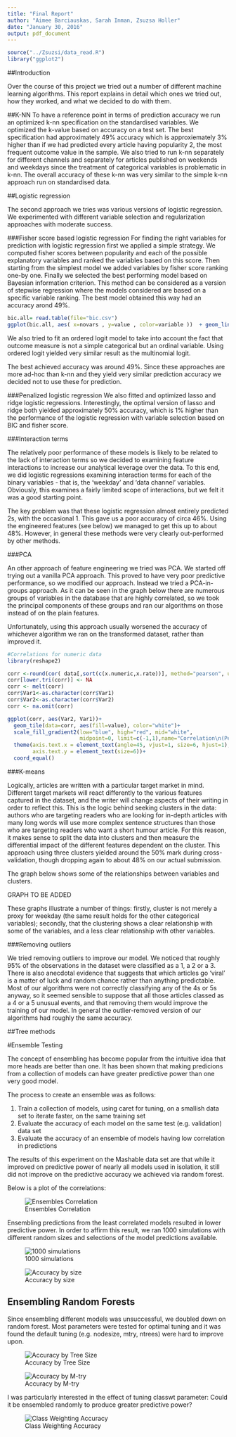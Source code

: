 ```yaml
---
title: "Final Report"
author: "Aimee Barciauskas, Sarah Inman, Zsuzsa Holler"
date: "January 30, 2016"
output: pdf_document
---
```


```r
source("../Zsuzsi/data_read.R")
library("ggplot2")
```
##Introduction

Over the course of this project we tried out a number of different machine learning algorithms. This report explains in detail which ones we tried out, how they worked, and what we decided to do with them.

##K-NN
To have a reference point in terms of prediction accuracy we run an optimized k-nn specification on the standardised variables. We optimized the k-value based on accuracy on a test set. The best specification had approximately 49% accuracy which is approxiemately 3% higher than if we had predicted every article having popularity 2, the most frequent outcome value in the sample. We also tried to run k-nn separately for different channels and separately for articles published on weekends and weekdays since the treatment of categorical variables is problematic in k-nn. The overall accuracy of these k-nn was very similar to the simple k-nn approach run on standardised data. 

\centerline{\includegraphics[height=3in]{k_nn.png}}

##Logistic regression

The second approach we tries was various versions of logistic regression. We experimented with different variable selection and regularization approaches with moderate success. 

###Fisher score based logistic regression
For finding the right variables for prediction with logistic regression first we applied a simple strategy. We computed fisher scores between popularity and each of the possible explanatory variables and ranked the variables based on this score. Then starting from the simplest model we added variables by fisher score ranking one-by one. Finally we selected the best performing model based on Bayesian information criterion. This method can be considered as a version of stepwise regression where the models considered are based on a specific variable ranking. The best model obtained this way had an accuracy arond 49%. 

```r
bic.all= read.table(file="bic.csv")
ggplot(bic.all, aes( x=novars , y=value , color=variable ))  + geom_line() + facet_grid(variable~. , scales = "free") + scale_y_continuous(breaks = NULL, name = "BIC") + scale_x_continuous(name="Number of variables included") + theme(legend.position="none")
```

We also tried to fit an ordered logit model to take into account the fact that outcome measure is not a simple categorical but an ordinal variable. Using ordered logit yielded very similar result as the multinomial logit. 

The best achieved accuracy was around 49%. Since these approaches are more ad-hoc than k-nn and they yield very similar prediction accuracy we decided not to use these for prediction. 

###Penalized logistic regression
We also fitted and optimized lasso and ridge logistic regressions. Interestingly, the optimal version of lasso and ridge both yielded approximately 50% accuracy, which is 1% higher than the performance of the logistic regression with variable selection based on BIC and fisher score.

###Interaction terms

The relatively poor performance of these models is likely to be related to the lack of interaction terms so we decided to examining feature interactions to increase our analytical leverage over the data. To this end, we did logistic regressions examining interaction terms for each of the binary variables - that is, the ‘weekday’ and ‘data channel’ variables. Obviously, this examines a fairly limited scope of interactions, but we felt it was a good starting point. 

The key problem was that these logistic regression almost entirely predicted 2s, with the occasional 1. This gave us a poor accuracy of circa 46%. Using the engineered features (see below) we managed to get this up to about 48%. However, in general these methods were very clearly out-performed by other methods.

###PCA

An other approach of feature engineering we tried was PCA. We started off trying out a vanilla PCA approach. This proved to have very poor predictive performance, so we modified our approach. Instead we tried a PCA-in-groups approach. As it can be seen in the graph below there are numerous groups of variables in the database that are highly correlated, so we took the principal components of these groups and ran our algorithms on those instead of on the plain features.

Unfortunately, using this approach usually worsened the accuracy of whichever algorithm we ran on the transformed dataset, rather than improved it. 

```r
#Correlations for numeric data
library(reshape2)

corr <-round(cor( data[,sort(c(x.numeric,x.rate))], method="pearson", use="pairwise.complete.obs"),2)
corr[lower.tri(corr)] <- NA
corr <- melt(corr)
corr$Var1<-as.character(corr$Var1)
corr$Var2<-as.character(corr$Var2)
corr <- na.omit(corr)

ggplot(corr, aes(Var2, Var1))+
  geom_tile(data=corr, aes(fill=value), color="white")+
  scale_fill_gradient2(low="blue", high="red", mid="white", 
                       midpoint=0, limit=c(-1,1),name="Correlation\n(Pearson)")+
  theme(axis.text.x = element_text(angle=45, vjust=1, size=6, hjust=1),
        axis.text.y = element_text(size=6))+
  coord_equal()

```

###K-means

Logically, articles are written with a particular target market in mind. Different target markets will react differently to the various features captured in the dataset, and the writer will change aspects of their writing in order to reflect this. This is the logic behind seeking clusters in the data: authors who are targeting readers who are looking for in-depth articles with many long words will use more complex sentence structures than those who are targeting readers who want a short humour article. For this reason, it makes sense to split the data into clusters and then measure the differential impact of the different features dependent on the cluster. This approach using three clusters yielded around the 50% mark during cross-validation, though dropping again to about 48% on our actual submission.

The graph below shows some of the relationships between variables and clusters.

GRAPH TO BE ADDED

These graphs illustrate a number of things: firstly, cluster is not merely a proxy for weekday (the same result holds for the other categorical variables); secondly, that the clustering shows a clear relationship with some of the variables, and a less clear relationship with other variables.

###Removing outliers

We tried removing outliers to improve our model. We noticed that roughly 95% of the observations in the dataset were classified as a 1, a 2 or a 3. There is also anecdotal evidence that suggests that which articles go ‘viral’ is a matter of luck and random chance rather than anything predictable. Most of our algorithms were not correctly classifying any of the 4s or 5s anyway, so it seemed sensible to suppose that all those articles classed as a 4 or a 5 unusual events, and that removing them would improve the training of our model. In general the outlier-removed version of our algorithms had roughly the same accuracy. 

##Tree methods


#Ensemble Testing

The concept of ensembling has become popular from the intuitive idea that more heads are better than one. It has been shown that making predicions from a collection of models can have greater predictive power than one very good model.

The process to create an ensemble was as follows:

1. Train a collection of models, using caret for tuning, on a smallish data set to iterate faster, on the same training set
2. Evaluate the accuracy of each model on the same test (e.g. validation) data set
3. Evaluate the accuracy of an ensemble of models having low correlation in predictions

The results of this experiment on the Mashable data set are that while it improved on predictive power of nearly all models used in isolation, it still did not improve on the predictive accuracy we achieved via random forest.

Below is a plot of the correlations:

![Ensembles Correlation](../explorations/datadir/ensemblecorr.png)

Ensembling predictions from the least correlated models resulted in lower predictive power. In order to affirm this result, we ran 1000 simulations with different random sizes and selections of the model predictions available.

![1000 simulations](../explorations/datadir/randomensemblesims.png)

![Accuracy by size](../explorations/datadir/accuracybysamplesize.png)

## Ensembling Random Forests

Since ensembling different models was unsuccessful, we doubled down on random forest. Most parameters were tested for optimal tuning and it was found the default tuning (e.g. nodesize, mtry, ntrees) were hard to improve upon.

![Accuracy by Tree Size](../explorations/datadir/ntreesaccuracies.png)

![Accuracy by M-try](../explorations/datadir/mtryaccuracies.png)

I was particularly interested in the effect of tuning classwt parameter: Could it be ensembled randomly to produce greater predictive power?

![Class Weighting Accuracy](../explorations/datadir/classwtsaccuracies.png)


